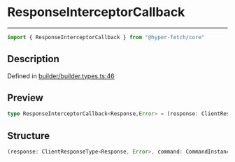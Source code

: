 

# ResponseInterceptorCallback

<div class="api-docs__separator" data-reactroot="">

---

</div><div class="api-docs__import" data-reactroot="">

```ts
import { ResponseInterceptorCallback } from "@hyper-fetch/core"
```

</div><div class="api-docs__section">

## Description

</div><div class="api-docs__description"><span class="api-docs__do-not-parse">



</span></div><p class="api-docs__definition">

Defined in [builder/builder.types.ts:46](https://github.com/BetterTyped/hyper-fetch/blob/993719ed/packages/core/src/builder/builder.types.ts#L46)

</p><div class="api-docs__section">

## Preview

</div><div class="api-docs__preview type single">

```ts
type ResponseInterceptorCallback<Response,Error> = (response: ClientResponseType<Response, Error>, command: CommandInstance) => Promise<ClientResponseType<any, any>> | ClientResponseType<any, any>;
```

</div><div class="api-docs__section">

## Structure

</div><div class="api-docs__returns">

```ts
(response: ClientResponseType<Response, Error>, command: CommandInstance) => Promise<ClientResponseType<any, any>> | ClientResponseType<any, any>
```

</div>